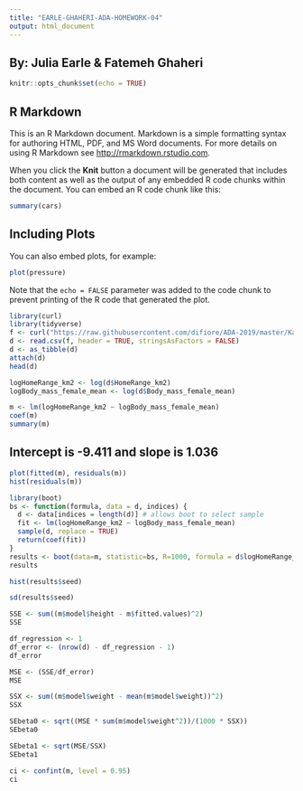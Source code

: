 ```yaml
---
title: "EARLE-GHAHERI-ADA-HOMEWORK-04"
output: html_document
---
```

## By: Julia Earle & Fatemeh Ghaheri

```r
knitr::opts_chunk$set(echo = TRUE)
```

## R Markdown

This is an R Markdown document. Markdown is a simple formatting syntax for authoring HTML, PDF, and MS Word documents. For more details on using R Markdown see <http://rmarkdown.rstudio.com>.

When you click the **Knit** button a document will be generated that includes both content as well as the output of any embedded R code chunks within the document. You can embed an R code chunk like this:

```r
summary(cars)
```

## Including Plots

You can also embed plots, for example:

```r
plot(pressure)
```

Note that the `echo = FALSE` parameter was added to the code chunk to prevent printing of the R code that generated the plot.

```R
library(curl)
library(tidyverse)
f <- curl("https://raw.githubusercontent.com/difiore/ADA-2019/master/KamilarAndCooperData.csv")
d <- read.csv(f, header = TRUE, stringsAsFactors = FALSE)
d <- as_tibble(d)
attach(d)
head(d)
```

```R
logHomeRange_km2 <- log(d$HomeRange_km2)
logBody_mass_female_mean <- log(d$Body_mass_female_mean)
```
```R
m <- lm(logHomeRange_km2 ~ logBody_mass_female_mean)
coef(m)
summary(m)
```
## Intercept is -9.411 and slope is 1.036
```R
plot(fitted(m), residuals(m))
hist(residuals(m))
```
```R
library(boot)
bs <- function(formula, data = d, indices) {
  d <- data[indices = length(d)] # allows boot to select sample
  fit <- lm(logHomeRange_km2 ~ logBody_mass_female_mean)
  sample(d, replace = TRUE)
  return(coef(fit))
} 
results <- boot(data=m, statistic=bs, R=1000, formula = d$logHomeRange_km2 ~ d$logBody_mass_female_mean)
results
```
```R
hist(results$seed)
```
```R
sd(results$seed)
```
```R
SSE <- sum((m$model$height - m$fitted.values)^2)
SSE
```
```R
df_regression <- 1
df_error <- (nrow(d) - df_regression - 1)
df_error
```
```R
MSE <- (SSE/df_error)
MSE
```
```R
SSX <- sum((m$model$weight - mean(m$model$weight))^2)
SSX
```
```R
SEbeta0 <- sqrt((MSE * sum(m$model$weight^2))/(1000 * SSX))
SEbeta0
```
```R
SEbeta1 <- sqrt(MSE/SSX)
SEbeta1
```
```R
ci <- confint(m, level = 0.95)
ci
```
